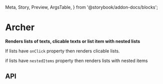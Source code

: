   Meta,
  Story,
  Preview,
  ArgsTable,
} from '@storybook/addon-docs/blocks';

# Archer

**Renders lists of texts, clicable texts or list item with
nested lists**

If lists have `onClick` property then renders clicable
lists.&nbsp;

if lists have `nestedItems` property then renders lists with
nested items

<Meta title="Test/_Archer" component={Archer} />

<Preview>
  <Story name="Underline">
    <Archer
      lists={lists}
      underline
      subheader="List Items"
    />
  </Story>
</Preview>

<Preview>
  <Story name="DarkMode">
    <Archer lists={lists} darkMode />
  </Story>
</Preview>

## API

<ArgsTable of={Archer} />
